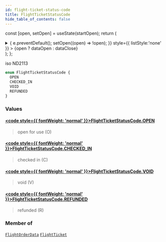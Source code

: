```yaml
---
id: flight-ticket-status-code
title: FlightTicketStatusCode
hide_table_of_contents: false
---
```






const [open, setOpen] = useState(startOpen);
return (
<details {...(open ? { open: true } : {})} className="details" style={{ border:'none', boxShadow:'none', background:'var(--ifm-background-color)' }}>
<summary
onClick={(e) => {
e.preventDefault();
setOpen((open) => !open);
}}
style={{ listStyle:'none' }} >
{open ? dataOpen : dataClose}
</summary>
{open && children}
</details>
);
};

iso ND2113

```graphql
enum FlightTicketStatusCode {
  OPEN
  CHECKED_IN
  VOID
  REFUNDED
}
```

### Values

#### [<code style={{ fontWeight: 'normal' }}>FlightTicketStatusCode.<b>OPEN</b></code>](#)

> open for use (O)

#### [<code style={{ fontWeight: 'normal' }}>FlightTicketStatusCode.<b>CHECKED_IN</b></code>](#)

> checked in (C)

#### [<code style={{ fontWeight: 'normal' }}>FlightTicketStatusCode.<b>VOID</b></code>](#)

> void (V)

#### [<code style={{ fontWeight: 'normal' }}>FlightTicketStatusCode.<b>REFUNDED</b></code>](#)

> refunded (R)

### Member of

[`FlightOrderData`](/api/objects/flight-order-data) <Badge class="badge badge--secondary" text="object"/><Bullet />[`FlightTicket`](/api/objects/flight-ticket) <Badge class="badge badge--secondary" text="object"/>
